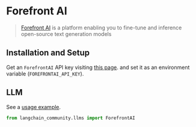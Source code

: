 # Forefront AI

> [Forefront AI](https://forefront.ai/) is a platform enabling you to
> fine-tune and inference open-source text generation models


## Installation and Setup

Get an `ForefrontAI` API key
visiting [this page](https://accounts.forefront.ai/sign-in?redirect_url=https%3A%2F%2Fforefront.ai%2Fapp%2Fapi-keys).
 and set it as an environment variable (`FOREFRONTAI_API_KEY`).

## LLM

See a [usage example](/docs/integrations/llms/forefrontai).

```python
from langchain_community.llms import ForefrontAI
```
